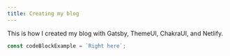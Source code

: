 ```yaml
---
title: Creating my blog
---
```


This is how I created my blog with Gatsby, ThemeUI, ChakraUI, and Netlify.

```js
const codeBlockExample = `Right here`;
```